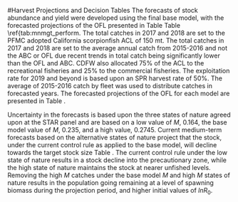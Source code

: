<!-- **************HARVEST PROJECTIONS AND DECISION TABLE****************** -->
#Harvest Projections and Decision Tables
The forecasts of stock abundance and yield were developed using the final base model, 
with the forecasted projections of the OFL presented in Table Table \ref{tab:mnmgt_perform. The
total catches in 2017 and 2018 are set to the PFMC adopted California scorpionfish ACL of 
150 mt. The total catches in 2017 and 2018 are set to 
the average annual catch from 2015-2016 and not the ABC or OFL due recent trends in total catch 
being significantly lower than the OFL and ABC. CDFW also allocated 75% of the ACL to the recreational 
fisheries and 25% to the commercial fisheries. The exploitation rate for 2019 and beyond is based 
upon an SPR harvest rate of 50%. The average of 2015-2016 catch by fleet was used to distribute 
catches in forecasted years. The forecasted projections of the OFL for each model are presented 
in Table \ref{tab:Decision_table_mod1}. 

Uncertainty in the forecasts is based upon the three states of nature agreed upon at the STAR panel 
and are based on a low value of $M$, 0.164, the base model value of $M$, 0.235, and 
a high value, 0.2745. Current medium-term forecasts based on the alternative states of nature 
project that the stock, under the current control rule as applied to the base model, will decline 
towards the target stock size Table \ref{tab:Decision_table_mod1}. The current control rule under the 
low state of nature results in a stock decline into the precautionary zone, while the high state of 
nature maintains the stock at nearer unfished levels. Removing the high $M$
catches under the base model $M$ and high $M$ states of nature results in the population going
remaining at a level of spawning biomass during the projection period, and higher initial values of $lnR_0$.





